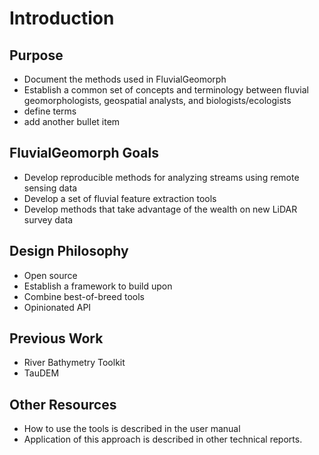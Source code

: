 # Introduction

## Purpose
* Document the methods used in FluvialGeomorph
* Establish a common set of concepts and terminology between fluvial geomorphologists, geospatial analysts, and biologists/ecologists
* define terms
* add another bullet item

## FluvialGeomorph Goals
* Develop reproducible methods for analyzing streams using remote sensing data
* Develop a set of fluvial feature extraction tools
* Develop methods that take advantage of the wealth on new LiDAR survey data

## Design Philosophy
* Open source
* Establish a framework to build upon
* Combine best-of-breed tools
* Opinionated API

## Previous Work
* River Bathymetry Toolkit
* TauDEM

## Other Resources
* How to use the tools is described in the user manual
* Application of this approach is described in other technical reports. 
